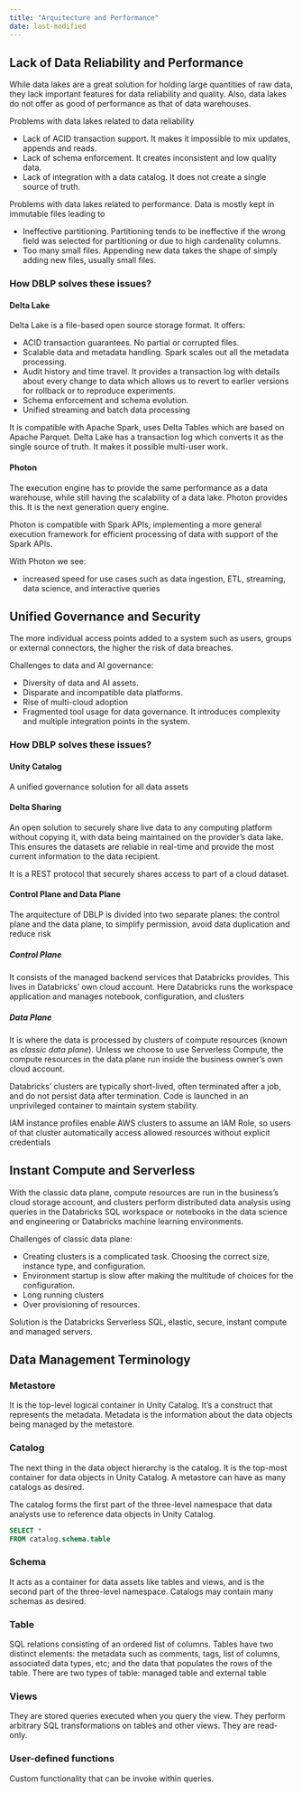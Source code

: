 ```yaml
---
title: "Arquitecture and Performance"
date: last-modified
---
```


## Lack of Data Reliability and Performance
While data lakes are a great solution for holding large quantities of raw data, they lack important features for data reliability and quality. Also, data lakes do not offer as good of performance as that of data warehouses.

Problems with data lakes related to data reliability

- Lack of ACID transaction support. It makes it impossible to mix updates, appends and reads.
- Lack of schema enforcement. It creates inconsistent and low quality data.
- Lack of integration with a data catalog. It does not create a single source of truth.

Problems with data lakes related to performance. Data is mostly kept in immutable files leading to

- Ineffective partitioning. Partitioning tends to be ineffective if the wrong field was selected for partitioning or due to high cardenality columns.
- Too many small files. Appending new data takes the shape of simply adding new files, usually small files.

### How DBLP solves these issues?

#### Delta Lake
Delta Lake is a file-based open source storage format. It offers:

- ACID transaction guarantees. No partial or corrupted files.
- Scalable data and metadata handling. Spark scales out all the metadata processing.
- Audit history and time travel. It provides a transaction log with details about every change to data which allows us to revert to earlier versions for rollback or to reproduce experiments.
- Schema enforcement and schema evolution. 
- Unified streaming and batch data processing

It is compatible with Apache Spark, uses Delta Tables which are based on Apache Parquet. Delta Lake has a transaction log which converts it as the single source of truth. It makes it possible multi-user work.

#### Photon
The execution engine has to provide the same performance as a data warehouse, while still having the scalability of a data lake. Photon provides this. It is the next generation query engine.

Photon is compatible with Spark APIs, implementing a more general execution framework for efficient processing of data with support of the Spark APIs.

With Photon we see:

- increased speed for use cases such as data ingestion, ETL, streaming, data science, and interactive queries


## Unified Governance and Security

The more individual access points added to a system such as users, groups or external connectors, the higher the risk of data breaches.

Challenges to data and AI governance:

- Diversity of data and AI assets.
- Disparate and incompatible data platforms.
- Rise of multi-cloud adoption
- Fragmented tool usage for data governance. It introduces complexity and multiple integration points in the system.

### How DBLP solves these issues?

#### Unity Catalog
A unified governance solution for all data assets

#### Delta Sharing
An open solution to securely share live data to any computing platform without copying it, with data being maintained on the provider's data lake. This ensures the datasets are reliable in real-time and provide the most current information to the data recipient.

It is a REST protocol that securely shares access to part of a cloud dataset.

#### Control Plane and Data Plane
The arquitecture of DBLP is divided into two separate planes: the control plane and the data plane, to simplify permission, avoid data duplication and reduce risk

##### Control Plane
It consists of the managed backend services that Databricks provides. This lives in Databricks' own cloud account. Here Databricks runs the workspace application and manages notebook, configuration, and clusters

##### Data Plane
It is where the data is processed by clusters of compute resources (known as _classic data plane_). Unless we choose to use Serverless Compute, the compute resources in the data plane run inside the business owner's own cloud account.

Databricks' clusters are typically short-lived, often terminated after a job, and do not persist data after termination. Code is launched in an unprivileged container to maintain system stability.

IAM instance profiles enable AWS clusters to assume an IAM Role, so users of that cluster automatically access allowed resources without explicit credentials


## Instant Compute and Serverless

With the classic data plane, compute resources are run in the business's cloud storage account, and clusters perform distributed data analysis using queries in the Databricks SQL workspace or notebooks in the data science and engineering or Databricks machine learning environments.

Challenges of classic data plane:

- Creating clusters is a complicated task. Choosing the correct size, instance type, and configuration.
- Environment startup is slow after making the multitude of choices for the configuration.
- Long running clusters
- Over provisioning of resources.

Solution is the Databricks Serverless SQL, elastic, secure, instant compute and managed servers.

## Data Management Terminology

### Metastore
It is the top-level logical container in Unity Catalog. It's a construct that represents the metadata. Metadata is the information about the data objects being managed by the metastore.

### Catalog
The next thing in the data object hierarchy is the catalog. It is the top-most container for data objects in Unity Catalog. A metastore can have as many catalogs as desired.

The catalog forms the first part of the three-level namespace that data analysts use to reference data objects in Unity Catalog.

```sql
SELECT * 
FROM catalog.schema.table
```

### Schema
It acts as a container for data assets like tables and views, and is the second part of the three-level namespace. Catalogs may contain many schemas as desired.

### Table
SQL relations consisting of an ordered list of columns. Tables have two distinct elements: the metadata such as comments, tags, list of columns, associated data types, etc; and the data that populates the rows of the table. There are two types of table: managed table and external table

### Views
They are stored queries executed when you query the view. They perform arbitrary SQL transformations on tables and other views. They are read-only.

### User-defined functions
Custom functionality that can be invoke within queries.